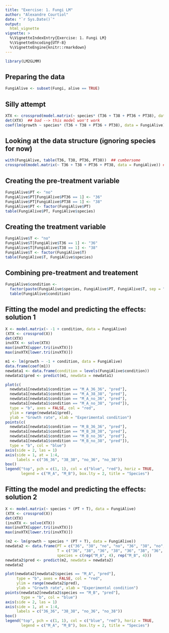 ```yaml
---
title: "Exercise: 1. Fungi LM"
author: "Alexandre Courtiol"
date: "`r Sys.Date()`"
output: 
  html_vignette
vignette: >
  %\VignetteIndexEntry{Exercise: 1. Fungi LM}
  %\VignetteEncoding{UTF-8}
  %\VignetteEngine{knitr::rmarkdown}
---
```

  ```r
library(LM2GLMM)
```

## Preparing the data

```r
FungiAlive <- subset(Fungi, alive == TRUE)
```

## Silly attempt

```r
XTX <- crossprod(model.matrix(~ species* (T36 + T38 + PT36 + PT38), data = FungiAlive))
det(XTX)  ## bad --> this model won't work
coef(lm(growth ~ species* (T36 + T38 + PT36 + PT38), data = FungiAlive))
```

## Looking at the data structure (ignoring species for now)

```r
with(FungiAlive, table(T36, T38, PT36, PT38))  ## cumbersome
crossprod(model.matrix(~ T36 + T38 + PT36 + PT38, data = FungiAlive)) ## more efficient
```

## Creating the pre-treatment variable

```r
FungiAlive$PT <- "no"
FungiAlive$PT[FungiAlive$PT36 == 1] <- "36"
FungiAlive$PT[FungiAlive$PT38 == 1] <- "38"
FungiAlive$PT <- factor(FungiAlive$PT)
table(FungiAlive$PT, FungiAlive$species)
```

## Creating the treatment variable

```r
FungiAlive$T <- "no"
FungiAlive$T[FungiAlive$T36 == 1] <- "36"
FungiAlive$T[FungiAlive$T38 == 1] <- "38"
FungiAlive$T <- factor(FungiAlive$T)
table(FungiAlive$T, FungiAlive$species)
```


## Combining pre-treatment and treatement

```r
FungiAlive$condition <-
  factor(paste(FungiAlive$species, FungiAlive$PT, FungiAlive$T, sep = "_"))
  table(FungiAlive$condition)
```


## Fitting the model and predicting the effects: solution 1

```r
X <- model.matrix(~ -1 + condition, data = FungiAlive)
(XTX <- crossprod(X))
det(XTX)
invXTX <- solve(XTX)
max(invXTX[upper.tri(invXTX)])
max(invXTX[lower.tri(invXTX)])

m1 <- lm(growth ~ -1 + condition, data = FungiAlive)
data.frame(coef(m1))
newdata1 <- data.frame(condition = levels(FungiAlive$condition))
newdata1$pred <- predict(m1, newdata = newdata1)
```

```r
plot(c(
  newdata1[newdata1$condition == "M_A_36_36", "pred"],
  newdata1[newdata1$condition == "M_A_38_38", "pred"],
  newdata1[newdata1$condition == "M_A_no_36", "pred"],
  newdata1[newdata1$condition == "M_A_no_38", "pred"]),
  type = "b", axes = FALSE, col = "red",
  ylim = range(newdata1$pred),
  ylab = "Growth rate", xlab = "Experimental condition")
points(c(
  newdata1[newdata1$condition == "M_B_36_36", "pred"],
  newdata1[newdata1$condition == "M_B_38_38", "pred"],
  newdata1[newdata1$condition == "M_B_no_36", "pred"],
  newdata1[newdata1$condition == "M_B_no_38", "pred"]),
  type = "b", col = "blue")
axis(side = 2, las = 1)
axis(side = 1, at = 1:4,
     labels = c("36_36", "38_38", "no_36", "no_38"))
box()
legend("top", pch = c(1, 1), col = c("blue", "red"), horiz = TRUE,
       legend = c("M_A", "M_B"), box.lty = 2, title = "Species")
```


## Fitting the model and predicting the effects: solution 2

```r
X <- model.matrix(~ species * (PT + T), data = FungiAlive)
(XTX <- crossprod(X))
det(XTX)
(invXTX <- solve(XTX))
max(invXTX[upper.tri(invXTX)])
max(invXTX[lower.tri(invXTX)])

(m2 <- lm(growth ~ species * (PT + T), data = FungiAlive))
newdata2 <- data.frame(PT = c("36", "38", "no", "no", "36", "38", "no", "no"),
                       T = c("36", "38", "36", "38", "36", "38", "36", "38"),
                       species = c(rep("M_A", 4), rep("M_B", 4)))
newdata2$pred <- predict(m2, newdata = newdata2)
newdata2
```

```r
plot(newdata2[newdata2$species == "M_A", "pred"],
     type = "b", axes = FALSE, col = "red",
     ylim = range(newdata2$pred),
     ylab = "Growth rate", xlab = "Experimental condition")
points(newdata2[newdata2$species == "M_B", "pred"],
       type = "b", col = "blue")
axis(side = 2, las = 1)
axis(side = 1, at = 1:4,
     labels = c("36_36", "38_38", "no_36", "no_38"))
box()
legend("top", pch = c(1, 1), col = c("blue", "red"), horiz = TRUE,
       legend = c("M_A", "M_B"), box.lty = 2, title = "Species")
```
